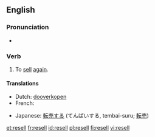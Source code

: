 ==English==

===Pronunciation===
* {{IPA|/'ɻisεl/}}
*: {{rhymes|ɛl}}

===Verb===
{{en-verb|resells|reselling|resold|resold}}

# To [[sell]] [[again]].

====Translations====
{{trans-top|To sell again}}
* Dutch: [[dooverkopen]]
* French: {{t+|fr|revendre}}
{{trans-mid}}
* Japanese: [[転売する]] (てんばいする, tembai-suru; [[転売]])
{{trans-bottom}}

[[et:resell]]
[[fr:resell]]
[[id:resell]]
[[pl:resell]]
[[fi:resell]]
[[vi:resell]]